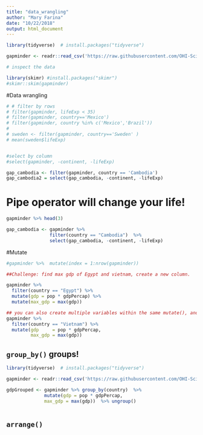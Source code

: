 ```yaml
---
title: "data_wrangling"
author: "Mary Farina"
date: "10/22/2018"
output: html_document
---
```




```r

library(tidyverse)  # install.packages("tidyverse")

gapminder <- readr::read_csv('https://raw.githubusercontent.com/OHI-Science/data-science-training/master/data/gapminder.csv')

# inspect the data

library(skimr) #install.packages("skimr")
#skimr::skim(gapminder)

```


#Data wrangling

```r

# # filter by rows
# filter(gapminder, lifeExp < 35)
# filter(gapminder, country=='Mexico')
# filter(gapminder, country %in% c('Mexico','Brazil'))
# 
# sweden <- filter(gapminder, country=='Sweden' )
# mean(sweden$lifeExp)


#select by column
#select(gapminder, -continent, -lifeExp)

gap_cambodia <- filter(gapminder, country == 'Cambodia')
gap_cambodia2 = select(gap_cambodia, -continent, -lifeExp)

```

# Pipe operator will change your life!

```r

gapminder %>% head(3)

gap_cambodia <- gapminder %>% 
                filter(country == "Cambodia")  %>% 
                select(gap_cambodia, -continent, -lifeExp)

```


#Mutate

```r

#gapminder %>%  mutate(index = 1:nrow(gapminder))

##Challenge: find max gdp of Egypt and vietnam, create a new column.

gapminder %>%
  filter(country == "Egypt") %>%
  mutate(gdp = pop * gdpPercap) %>%
  mutate(max_gdp = max(gdp))

## you can also create multiple variables within the same mutate(), and line them up so they are easier to read:
gapminder %>%
  filter(country == "Vietnam") %>% 
  mutate(gdp     = pop * gdpPercap,
         max_gdp = max(gdp))


```



## `group_by()` groups!


```r

library(tidyverse)  # install.packages("tidyverse")

gapminder <- readr::read_csv('https://raw.githubusercontent.com/OHI-Science/data-science-training/master/data/gapminder.csv')

gdpGrouped <- gapminder %>% group_by(country)  %>%
              mutate(gdp = pop * gdpPercap,
              max_gdp = max(gdp))  %>% ungroup()



```


## `arrange()`







